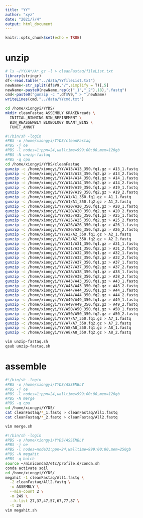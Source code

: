 ```yaml
---
title: "YY"
author: "xyz"
date: "2021/7/4"
output: html_document
---
```


```r
knitr::opts_chunk$set(echo = TRUE)
```

# unzip

```r
# ls ~/YY/A*/A*.gz -l > cleanFastaq/fileList.txt
library(stringr)
df<-read.table("../data/YYfileList.txt")
newName<-str_split(df$V9,"/",simplify = T)[,5]
newName<-paste0(newName,rep(c("_1","_2"),18),".fastq")
cmd<-paste0("gunzip -c ",df$V9," > ",newName)
writeLines(cmd,"../data/YYcmd.txt")
```

```bash
cd /home/xiongyi/YYDS/
mkdir cleanFastaq ASSEMBLY KRAKENreads \
  INITIAL_BINNING BIN_REFINEMENT \
  BIN_REASSEMBLY BLOBOLOGY QUANT_BINS \
  FUNCT_ANNOT

#!/bin/sh -login
#PBS -o /home/xiongyi/YYDS/cleanFastaq
#PBS -j oe
#PBS -l nodes=1:ppn=24,walltime=999:00:00,mem=120gb
#PBS -N unzip-fastaq
#PBS -q cpu 
cd /home/xiongyi/YYDS/cleanFastaq
gunzip -c /home/xiongyi/YY/A13/A13_350.fq1.gz > A13_1.fastq
gunzip -c /home/xiongyi/YY/A13/A13_350.fq2.gz > A13_2.fastq
gunzip -c /home/xiongyi/YY/A14/A14_350.fq1.gz > A14_1.fastq
gunzip -c /home/xiongyi/YY/A14/A14_350.fq2.gz > A14_2.fastq
gunzip -c /home/xiongyi/YY/A19/A19_350.fq1.gz > A19_1.fastq
gunzip -c /home/xiongyi/YY/A19/A19_350.fq2.gz > A19_2.fastq
gunzip -c /home/xiongyi/YY/A1/A1_350.fq1.gz > A1_1.fastq
gunzip -c /home/xiongyi/YY/A1/A1_350.fq2.gz > A1_2.fastq
gunzip -c /home/xiongyi/YY/A20/A20_350.fq1.gz > A20_1.fastq
gunzip -c /home/xiongyi/YY/A20/A20_350.fq2.gz > A20_2.fastq
gunzip -c /home/xiongyi/YY/A25/A25_350.fq1.gz > A25_1.fastq
gunzip -c /home/xiongyi/YY/A25/A25_350.fq2.gz > A25_2.fastq
gunzip -c /home/xiongyi/YY/A26/A26_350.fq1.gz > A26_1.fastq
gunzip -c /home/xiongyi/YY/A26/A26_350.fq2.gz > A26_2.fastq
gunzip -c /home/xiongyi/YY/A2/A2_350.fq1.gz > A2_1.fastq
gunzip -c /home/xiongyi/YY/A2/A2_350.fq2.gz > A2_2.fastq
gunzip -c /home/xiongyi/YY/A31/A31_350.fq1.gz > A31_1.fastq
gunzip -c /home/xiongyi/YY/A31/A31_350.fq2.gz > A31_2.fastq
gunzip -c /home/xiongyi/YY/A32/A32_350.fq1.gz > A32_1.fastq
gunzip -c /home/xiongyi/YY/A32/A32_350.fq2.gz > A32_2.fastq
gunzip -c /home/xiongyi/YY/A37/A37_350.fq1.gz > A37_1.fastq
gunzip -c /home/xiongyi/YY/A37/A37_350.fq2.gz > A37_2.fastq
gunzip -c /home/xiongyi/YY/A38/A38_350.fq1.gz > A38_1.fastq
gunzip -c /home/xiongyi/YY/A38/A38_350.fq2.gz > A38_2.fastq
gunzip -c /home/xiongyi/YY/A43/A43_350.fq1.gz > A43_1.fastq
gunzip -c /home/xiongyi/YY/A43/A43_350.fq2.gz > A43_2.fastq
gunzip -c /home/xiongyi/YY/A44/A44_350.fq1.gz > A44_1.fastq
gunzip -c /home/xiongyi/YY/A44/A44_350.fq2.gz > A44_2.fastq
gunzip -c /home/xiongyi/YY/A49/A49_350.fq1.gz > A49_1.fastq
gunzip -c /home/xiongyi/YY/A49/A49_350.fq2.gz > A49_2.fastq
gunzip -c /home/xiongyi/YY/A50/A50_350.fq1.gz > A50_1.fastq
gunzip -c /home/xiongyi/YY/A50/A50_350.fq2.gz > A50_2.fastq
gunzip -c /home/xiongyi/YY/A7/A7_350.fq1.gz > A7_1.fastq
gunzip -c /home/xiongyi/YY/A7/A7_350.fq2.gz > A7_2.fastq
gunzip -c /home/xiongyi/YY/A8/A8_350.fq1.gz > A8_1.fastq
gunzip -c /home/xiongyi/YY/A8/A8_350.fq2.gz > A8_2.fastq

vim unzip-fastaq.sh
qsub unzip-fastaq.sh
```

# assemble

```bash
#!/bin/sh -login
#PBS -o /home/xiongyi/YYDS/ASSEMBLY
#PBS -j oe
#PBS -l nodes=1:ppn=24,walltime=999:00:00,mem=120gb
#PBS -N merge
#PBS -q cpu
cd /home/xiongyi/YYDS/
cat cleanFastaq/*_1.fastq > cleanFastaq/All1.fastq
cat cleanFastaq/*_2.fastq > cleanFastaq/All2.fastq

vim merge.sh

#!/bin/sh -login
#PBS -o /home/xiongyi/YYDS/ASSEMBLY
#PBS -j oe
#PBS -l nodes=node31:ppn=24,walltime=999:00:00,mem=250gb
#PBS -N megahit
#PBS -q batch
source ~/miniconda3/etc/profile.d/conda.sh
conda activate soil
cd /home/xiongyi/YYDS/
megahit -1 cleanFastaq/All1.fastq \
  -2 cleanFastaq/All2.fastq \
  -o ASSEMBLY \
  --min-count 2 \
  -m 249 \
  --k-list 27,37,47,57,67,77,87 \
  -t 24
vim megahit.sh
```